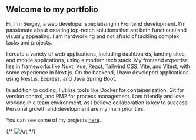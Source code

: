 ## Welcome to my portfolio

Hi, I'm Sergey, a web developer specializing in Frontend development. I'm passionate about creating top-notch solutions that are both functional and visually appealing. I am hardworking and not afraid of tackling complex tasks and projects.

I create a variety of web applications, including dashboards, landing sites, and mobile applications, using a modern tech stack. My frontend expertise lies in frameworks like Nuxt, Vue, React, Tailwind CSS, Vite, and Vitest, with some experience in Next.js. On the backend, I have developed applications using Nest.js, Express, and Java Spring Boot.

In addition to coding, I utilize tools like Docker for containerization, Git for version control, and PM2 for process management. I am friendly and love working in a team environment, as I believe collaboration is key to success. Personal growth and development are my main priorities.

You can see some of my projects [here](/projects).

{/* ![Art](/art.png) */}
